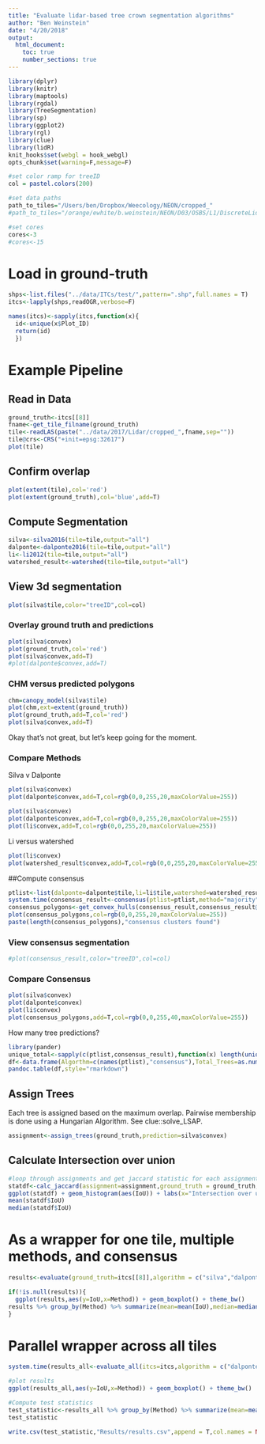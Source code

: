 ```yaml
---
title: "Evaluate lidar-based tree crown segmentation algorithms"
author: "Ben Weinstein"
date: "4/20/2018"
output: 
  html_document:
    toc: true
    number_sections: true
---
```


```r
library(dplyr)
library(knitr)
library(maptools)
library(rgdal)
library(TreeSegmentation)
library(sp)
library(ggplot2)
library(rgl)
library(clue)
library(lidR)
knit_hooks$set(webgl = hook_webgl)
opts_chunk$set(warning=F,message=F)

#set color ramp for treeID
col = pastel.colors(200)

#set data paths
path_to_tiles="/Users/ben/Dropbox/Weecology/NEON/cropped_"
#path_to_tiles="/orange/ewhite/b.weinstein/NEON/D03/OSBS/L1/DiscreteLidar/Cropped/2017/cropped_"

#set cores
cores<-3
#cores<-15
```

# Load in ground-truth
```r
shps<-list.files("../data/ITCs/test/",pattern=".shp",full.names = T)
itcs<-lapply(shps,readOGR,verbose=F)

names(itcs)<-sapply(itcs,function(x){
  id<-unique(x$Plot_ID)
  return(id)
  })
```

# Example Pipeline

## Read in Data
```r
ground_truth<-itcs[[8]]
fname<-get_tile_filname(ground_truth)
tile<-readLAS(paste("../data/2017/Lidar/cropped_",fname,sep=""))
tile@crs<-CRS("+init=epsg:32617")
plot(tile)
```

## Confirm overlap

```r
plot(extent(tile),col='red')
plot(extent(ground_truth),col='blue',add=T)
```

## Compute Segmentation

```r
silva<-silva2016(tile=tile,output="all")
dalponte<-dalponte2016(tile=tile,output="all")
li<-li2012(tile=tile,output="all")
watershed_result<-watershed(tile=tile,output="all")
```

## View 3d segmentation

```r
plot(silva$tile,color="treeID",col=col)
```

### Overlay ground truth and predictions

```r
plot(silva$convex)
plot(ground_truth,col='red')
plot(silva$convex,add=T)
#plot(dalponte$convex,add=T)
```

### CHM versus predicted polygons

```r
chm=canopy_model(silva$tile)
plot(chm,ext=extent(ground_truth))
plot(ground_truth,add=T,col='red')
plot(silva$convex,add=T)
```

Okay that's not great, but let's keep going for the moment.

### Compare Methods

Silva v Dalponte
```r
plot(silva$convex)
plot(dalponte$convex,add=T,col=rgb(0,0,255,20,maxColorValue=255))
```

```r
plot(silva$convex)
plot(dalponte$convex,add=T,col=rgb(0,0,255,20,maxColorValue=255))
plot(li$convex,add=T,col=rgb(0,0,255,20,maxColorValue=255))
```

Li versus watershed

```r
plot(li$convex)
plot(watershed_result$convex,add=T,col=rgb(0,0,255,20,maxColorValue=255))
```

##Compute consensus

```r
ptlist<-list(dalponte=dalponte$tile,li=li$tile,watershed=watershed_result$tile,silva=silva$tile)
system.time(consensus_result<-consensus(ptlist=ptlist,method="majority"))
consensus_polygons<-get_convex_hulls(consensus_result,consensus_result@data$treeID)
plot(consensus_polygons,col=rgb(0,0,255,20,maxColorValue=255))
paste(length(consensus_polygons),"consensus clusters found")
```

### View consensus segmentation

```r
#plot(consensus_result,color="treeID",col=col)
```

### Compare Consensus

```r
plot(silva$convex)
plot(dalponte$convex)
plot(li$convex)
plot(consensus_polygons,add=T,col=rgb(0,0,255,40,maxColorValue=255))
```

How many tree predictions?

```r
library(pander)
unique_total<-sapply(c(ptlist,consensus_result),function(x) length(unique(x@data$treeID)))
df<-data.frame(Algorthm=c(names(ptlist),"consensus"),Total_Trees=as.numeric(unique_total))
pandoc.table(df,style="rmarkdown")
```

## Assign Trees

Each tree is assigned based on the maximum overlap. Pairwise membership is done using a Hungarian Algorithm. See clue::solve_LSAP.

```r
assignment<-assign_trees(ground_truth,prediction=silva$convex)
```

## Calculate Intersection over union

```r
#loop through assignments and get jaccard statistic for each assignment pair
statdf<-calc_jaccard(assignment=assignment,ground_truth = ground_truth,prediction=silva$convex)
ggplot(statdf) + geom_histogram(aes(IoU)) + labs(x="Intersection over union") + theme_bw()
mean(statdf$IoU)
median(statdf$IoU)
```

# As a wrapper for one tile, multiple methods, and consensus
```r
results<-evaluate(ground_truth=itcs[[8]],algorithm = c("silva","dalponte","li"),path_to_tiles=path_to_tiles,compute_consensus = F,plot_results=T)

if(!is.null(results)){
  ggplot(results,aes(y=IoU,x=Method)) + geom_boxplot() + theme_bw()
results %>% group_by(Method) %>% summarize(mean=mean(IoU),median=median(IoU))
}
```

# Parallel wrapper across all tiles

```r
system.time(results_all<-evaluate_all(itcs=itcs,algorithm = c("dalponte","li","watershed"),path_to_tiles="/Users/ben/Dropbox/Weecology/NEON/cropped_",cores=cores,extra=F,compute_consensus=F))

#plot results
ggplot(results_all,aes(y=IoU,x=Method)) + geom_boxplot() + theme_bw()

#Compute test statistics
test_statistic<-results_all %>% group_by(Method) %>% summarize(mean=mean(IoU),median=median(IoU)) %>% mutate(Date=format(Sys.time(), "%m/%d/%y %H:%M:%S"))
test_statistic
```

```r
write.csv(test_statistic,"Results/results.csv",append = T,col.names = NA)
```

